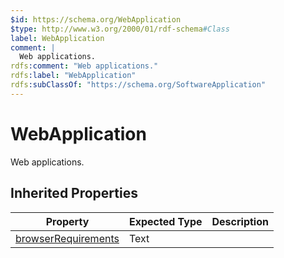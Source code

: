 ```yaml
---
$id: https://schema.org/WebApplication
$type: http://www.w3.org/2000/01/rdf-schema#Class
label: WebApplication
comment: |
  Web applications.
rdfs:comment: "Web applications."
rdfs:label: "WebApplication"
rdfs:subClassOf: "https://schema.org/SoftwareApplication"
---
```


# WebApplication

Web applications.

## Inherited Properties

| Property | Expected Type | Description |
| --- | --- | --- |
| [browserRequirements](https://schema.org/browserRequirements) | Text |  |
